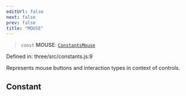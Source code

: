 ```yaml
---
editUrl: false
next: false
prev: false
title: "MOUSE"
---
```


> `const` **MOUSE**: [`ConstantsMouse`](../interfaces/Three.ConstantsMouse.html)

Defined in: three/src/constants.js:9

Represents mouse buttons and interaction types in context of controls.

## Constant
